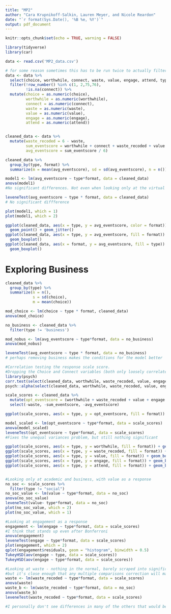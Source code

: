 ```yaml
---
title: "MP2"
author: "Cara Krupnikoff-Salkin, Lauren Meyer, and Nicole Reardon"
date: "`r format(Sys.Date(), '%B %e, %Y')`"
output: pdf_document
---
```


```r
knitr::opts_chunk$set(echo = TRUE, warning = FALSE)

library(tidyverse)
library(car)
```


```r
data <- read.csv('MP2_data.csv')

# for some reason sometimes this has to be run twice to actually filter out the NA values
data <- data %>%
  select(choice, worthwhile, connect, waste, value, engage, attend, type, format) %>%
  filter(!row_number() %in% c(1, 2,75,76),
         !is.na(connect)) %>%
  mutate(choice = as.numeric(choice),
         worthwhile = as.numeric(worthwhile),
         connect = as.numeric(connect),
         waste = as.numeric(waste),
         value = as.numeric(value),
         engage = as.numeric(engage),
         attend = as.numeric(attend))


cleaned_data <- data %>%
  mutate(waste_recoded = 6 - waste,
         sum_eventscore = worthwhile + connect + waste_recoded + value + engage + attend,
         avg_eventscore = sum_eventscore / 6)
```


```r
cleaned_data %>%
  group_by(type, format) %>%
  summarize(m = mean(avg_eventscore), sd = sd(avg_eventscore), n = n())

model1 <- lm(avg_eventscore ~ type*format, data = cleaned_data)
anova(model1)
#No significant differences. Not even when looking only at the virtual group, or only at the difference between the academic and business virtual groups. Alas. 

leveneTest(avg_eventscore ~ type * format, data = cleaned_data)
# No significant diffference

plot(model1, which = 1)
plot(model1, which = 2)

ggplot(cleaned_data, aes(x = type, y = avg_eventscore, color = format)) + 
  geom_point() + geom_jitter()
ggplot(cleaned_data, aes(x = type, y = avg_eventscore, fill = format)) + 
  geom_boxplot()
ggplot(cleaned_data, aes(x = format, y = avg_eventscore, fill = type)) + 
  geom_boxplot()
```

# Exploring Business
```r
cleaned_data %>%
  group_by(type) %>%
  summarize(n = n(),
            s = sd(choice),
            m = mean(choice))

mod_choice <- lm(choice ~ type * format, cleaned_data)
anova(mod_choice)

no_business <- cleaned_data %>%
  filter(type != 'business')

mod_nobus <- lm(avg_eventscore ~ type*format, data = no_business)
anova(mod_nobus)

leveneTest(avg_eventscore ~ type * format, data = no_business)
# perhaps removing business makes the conditions for the model better
```

```r
#Correlation testing the response scale score. 
#Dropping the Choice and Connect variables (both only loosely correlated with the rest of the group) creates a stronger scale score.
library(psych)
corr.test(select(cleaned_data, worthwhile, waste_recoded, value, engage, attend))$r
psych::alpha(select(cleaned_data, worthwhile, waste_recoded, value, engage, attend))

scale_scores <- cleaned_data %>%
  mutate(opt_eventscore = (worthwhile + waste_recoded + value + engage + attend)/5) %>%
  select(-waste, -sum_eventscore, -avg_eventscore)

ggplot(scale_scores, aes(x = type, y = opt_eventscore, fill = format)) + geom_boxplot()

model_scaled <- lm(opt_eventscore ~ type*format, data = scale_scores)
anova(model_scaled)
leveneTest(opt_eventscore ~ type*format, data = scale_scores)
#Fixes the unequal variances problem, but still nothing significant
```

```r
ggplot(scale_scores, aes(x = type, y = worthwhile, fill = format)) + geom_boxplot()
ggplot(scale_scores, aes(x = type, y = waste_recoded, fill = format)) + geom_boxplot()
ggplot(scale_scores, aes(x = type, y = value, fill = format)) + geom_boxplot()
ggplot(scale_scores, aes(x = type, y = engage, fill = format)) + geom_boxplot()
ggplot(scale_scores, aes(x = type, y = attend, fill = format)) + geom_boxplot()


#Looking only at academic and business, with value as a response
no_soc <- scale_scores %>%
  filter(type != "social")
no_soc_value <- lm(value ~ type*format, data = no_soc)
anova(no_soc_value)
leveneTest(value~ type*format, data = no_soc)
plot(no_soc_value, which = 2)
plot(no_soc_value, which = 1)

#Looking at engagement as a response
engagement <- lm(engage ~ type*format, data = scale_scores)
#I think that stands up even after Bonferroni
anova(engagement)
leveneTest(engage ~ type*format, data = scale_scores)
plot(engagement, which = 2)
qplot(engagement$residuals, geom = "histogram", binwidth = 0.5)
TukeyHSD(aov(engage ~ type, data = scale_scores))
TukeyHSD(aov(engage ~ type*format, data = scale_scores))

#Looking at waste - nothing in the normal, barely scraped into significance if you exclude social
#but it's close enough that any multiple comparisons correction will make it insignificant
waste <- lm(waste_recoded ~ type*format, data = scale_scores)
anova(waste)
waste_b <- lm(waste_recoded ~ type*format, data = no_soc)
anova(waste_b)
leveneTest(waste_recoded ~ type*format, data = scale_scores)

#I personally don't see differences in many of the others that would be close enough to significant to try, but who knows
```